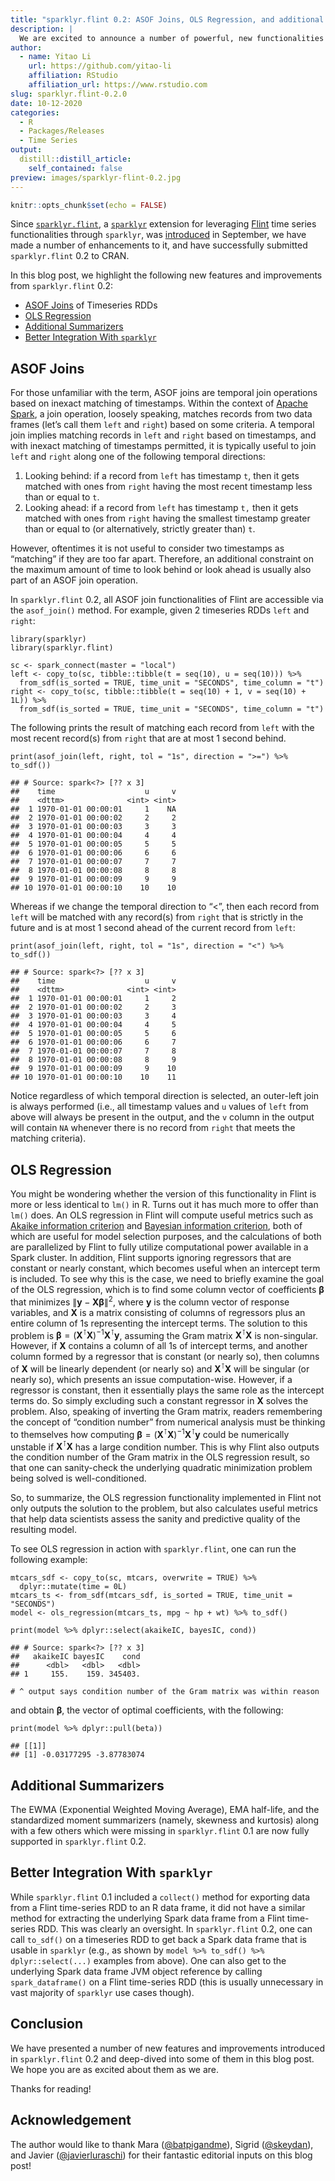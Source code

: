 ```yaml
---
title: "sparklyr.flint 0.2: ASOF Joins, OLS Regression, and additional summarizers"
description: |
  We are excited to announce a number of powerful, new functionalities and improvements which are now part of sparklyr.flint 0.2!
author:
  - name: Yitao Li
    url: https://github.com/yitao-li
    affiliation: RStudio
    affiliation_url: https://www.rstudio.com
slug: sparklyr.flint-0.2.0
date: 10-12-2020
categories:
  - R
  - Packages/Releases
  - Time Series
output:
  distill::distill_article:
    self_contained: false
preview: images/sparklyr-flint-0.2.jpg
---
```


```r
knitr::opts_chunk$set(echo = FALSE)
```
Since [`sparklyr.flint`](https://cran.r-project.org/web/packages/sparklyr.flint/index.html), a [`sparklyr`](https://sparklyr.ai) extension for leveraging [Flint](https://github.com/twosigma/flint) time series functionalities through `sparklyr`, was [introduced](https://blogs.rstudio.com/ai/posts/2020-09-07-sparklyr-flint) in September, we have made a number of enhancements to it, and have successfully submitted `sparklyr.flint` 0.2 to CRAN.

In this blog post, we highlight the following new features and improvements from `sparklyr.flint` 0.2:

 * [ASOF Joins](#asof-joins) of Timeseries RDDs
 * [OLS Regression](#ols-regression)
 * [Additional Summarizers](#additional-summarizers)
 * [Better Integration With `sparklyr`](#better-integration-with-sparklyr)

## ASOF Joins

For those unfamiliar with the term, ASOF joins are temporal join operations based on inexact matching of timestamps. Within the context of [Apache Spark](https://spark.apache.org), a join operation, loosely speaking, matches records from two data frames (let's call them `left` and `right`) based on some criteria. A temporal join implies matching records in `left` and `right` based on timestamps, and with inexact matching of timestamps permitted, it is typically useful to join `left` and `right` along one of the following temporal directions:

 1. Looking behind: if a record from `left` has timestamp `t`, then it gets matched with ones from `right` having the most recent timestamp less than or equal to `t`.
 2. Looking ahead: if a record from `left` has timestamp `t,` then it gets matched with ones from `right` having the smallest timestamp greater than or equal to (or alternatively, strictly greater than) `t`.

However, oftentimes it is not useful to consider two timestamps as "matching" if they are too far apart. Therefore, an additional constraint on the maximum amount of time to look behind or look ahead is usually also part of an ASOF join operation.

In `sparklyr.flint` 0.2, all ASOF join functionalities of Flint are accessible via the `asof_join()` method. For example, given 2 timeseries RDDs `left` and `right`:

```
library(sparklyr)
library(sparklyr.flint)

sc <- spark_connect(master = "local")
left <- copy_to(sc, tibble::tibble(t = seq(10), u = seq(10))) %>%
  from_sdf(is_sorted = TRUE, time_unit = "SECONDS", time_column = "t")
right <- copy_to(sc, tibble::tibble(t = seq(10) + 1, v = seq(10) + 1L)) %>%
  from_sdf(is_sorted = TRUE, time_unit = "SECONDS", time_column = "t")
```

The following prints the result of matching each record from `left` with the most recent record(s) from `right` that are at most 1 second behind.

```
print(asof_join(left, right, tol = "1s", direction = ">=") %>% to_sdf())

## # Source: spark<?> [?? x 3]
##    time                    u     v
##    <dttm>              <int> <int>
##  1 1970-01-01 00:00:01     1    NA
##  2 1970-01-01 00:00:02     2     2
##  3 1970-01-01 00:00:03     3     3
##  4 1970-01-01 00:00:04     4     4
##  5 1970-01-01 00:00:05     5     5
##  6 1970-01-01 00:00:06     6     6
##  7 1970-01-01 00:00:07     7     7
##  8 1970-01-01 00:00:08     8     8
##  9 1970-01-01 00:00:09     9     9
## 10 1970-01-01 00:00:10    10    10
```

Whereas if we change the temporal direction to "<", then each record from `left` will be matched with any record(s) from `right` that is strictly in the future and is at most 1 second ahead of the current record from `left`:

```
print(asof_join(left, right, tol = "1s", direction = "<") %>% to_sdf())

## # Source: spark<?> [?? x 3]
##    time                    u     v
##    <dttm>              <int> <int>
##  1 1970-01-01 00:00:01     1     2
##  2 1970-01-01 00:00:02     2     3
##  3 1970-01-01 00:00:03     3     4
##  4 1970-01-01 00:00:04     4     5
##  5 1970-01-01 00:00:05     5     6
##  6 1970-01-01 00:00:06     6     7
##  7 1970-01-01 00:00:07     7     8
##  8 1970-01-01 00:00:08     8     9
##  9 1970-01-01 00:00:09     9    10
## 10 1970-01-01 00:00:10    10    11
```

Notice regardless of which temporal direction is selected, an outer-left join is always performed (i.e., all timestamp values and `u` values of `left` from above will always be present in the output, and the `v` column in the output will contain `NA` whenever there is no record from `right` that meets the matching criteria).

## OLS Regression

You might be wondering whether the version of this functionality in Flint is more or less identical to `lm()` in R. Turns out it has much more to offer than `lm()` does. An OLS regression in Flint will compute useful metrics such as [Akaike information criterion](https://en.wikipedia.org/wiki/Akaike_information_criterion) and [Bayesian information criterion](https://en.wikipedia.org/wiki/Bayesian_information_criterion), both of which are useful for model selection purposes, and the calculations of both are parallelized by Flint to fully utilize computational power available in a Spark cluster. In addition, Flint supports ignoring regressors that are constant or nearly constant, which becomes useful when an intercept term is included. To see why this is the case, we need to briefly examine the goal of the OLS regression, which is to find some column vector of coefficients $\mathbf{\beta}$ that minimizes $\|\mathbf{y} - \mathbf{X} \mathbf{\beta}\|^2$, where $\mathbf{y}$ is the column vector of response variables, and $\mathbf{X}$ is a matrix consisting of columns of regressors plus an entire column of $1$s representing the intercept terms. The solution to this problem is $\mathbf{\beta} = (\mathbf{X}^\intercal\mathbf{X})^{-1}\mathbf{X}^\intercal\mathbf{y}$, assuming the Gram matrix $\mathbf{X}^\intercal\mathbf{X}$ is non-singular. However, if $\mathbf{X}$ contains a column of all $1$s of intercept terms, and another column formed by a regressor that is constant (or nearly so), then columns of $\mathbf{X}$ will be linearly dependent (or nearly so) and $\mathbf{X}^\intercal\mathbf{X}$ will be singular (or nearly so), which presents an issue computation-wise. However, if a regressor is constant, then it essentially plays the same role as the intercept terms do. So simply excluding such a constant regressor in $\mathbf{X}$ solves the problem. Also, speaking of inverting the Gram matrix, readers remembering the concept of "condition number" from numerical analysis must be thinking to themselves how computing $\mathbf{\beta} = (\mathbf{X}^\intercal\mathbf{X})^{-1}\mathbf{X}^\intercal\mathbf{y}$ could be numerically unstable if $\mathbf{X}^\intercal\mathbf{X}$ has a large condition number. This is why Flint also outputs the condition number of the Gram matrix in the OLS regression result, so that one can sanity-check the underlying quadratic minimization problem being solved is well-conditioned.

So, to summarize, the OLS regression functionality implemented in Flint not only outputs the solution to the problem, but also calculates useful metrics that help data scientists assess the sanity and predictive quality of the resulting model.

To see OLS regression in action with `sparklyr.flint`, one can run the following example:

```
mtcars_sdf <- copy_to(sc, mtcars, overwrite = TRUE) %>%
  dplyr::mutate(time = 0L)
mtcars_ts <- from_sdf(mtcars_sdf, is_sorted = TRUE, time_unit = "SECONDS")
model <- ols_regression(mtcars_ts, mpg ~ hp + wt) %>% to_sdf()

print(model %>% dplyr::select(akaikeIC, bayesIC, cond))

## # Source: spark<?> [?? x 3]
##   akaikeIC bayesIC    cond
##      <dbl>   <dbl>   <dbl>
## 1     155.    159. 345403.

# ^ output says condition number of the Gram matrix was within reason
```

and obtain $\mathbf{\beta}$, the vector of optimal coefficients, with the following:

```
print(model %>% dplyr::pull(beta))

## [[1]]
## [1] -0.03177295 -3.87783074
```

## Additional Summarizers

The EWMA (Exponential Weighted Moving Average), EMA half-life, and the standardized moment summarizers (namely, skewness and kurtosis) along with a few others which were missing in `sparklyr.flint` 0.1 are now fully supported in `sparklyr.flint` 0.2.

## Better Integration With `sparklyr`

While `sparklyr.flint` 0.1 included a `collect()` method for exporting data from a Flint time-series RDD to an R data frame, it did not have a similar method for extracting the underlying Spark data frame from a Flint time-series RDD. This was clearly an oversight. In `sparklyr.flint` 0.2, one can call `to_sdf()` on a timeseries RDD to get back a Spark data frame that is usable in `sparklyr` (e.g., as shown by `model %>% to_sdf() %>% dplyr::select(...)` examples from above). One can also get to the underlying Spark data frame JVM object reference by calling `spark_dataframe()` on a Flint time-series RDD (this is usually unnecessary in vast majority of `sparklyr` use cases though).

## Conclusion

We have presented a number of new features and improvements introduced in `sparklyr.flint` 0.2 and deep-dived into some of them in this blog post. We hope you are as excited about them as we are.

Thanks for reading!

## Acknowledgement

The author would like to thank Mara ([\@batpigandme](https://github.com/batpigandme)), Sigrid ([\@skeydan](https://github.com/skeydan)), and Javier ([\@javierluraschi](https://github.com/javierluraschi)) for their fantastic editorial inputs on this blog post!
